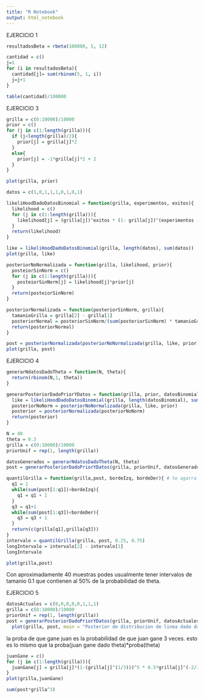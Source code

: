 ```yaml
---
title: "R Notebook"
output: html_notebook
---
```

EJERCICIO 1
```r
resultadosBeta = rbeta(100000, 5, 12)

cantidad = c()
j=1
for (i in resultadosBeta){
  cantidad[j]= sum(rbinom(5, 1, i))
  j=j+1
}

table(cantidad)/100000
```

EJERCICIO 3
```r
grilla = c(0:10000)/10000
prior = c()
for (j in c(1:length(grilla))){
  if (j<length(grilla)/2){
    prior[j] = grilla[j]*2
  }
  else{
    prior[j] = -1*grilla[j]*2 + 2
  }
}
```
```r
plot(grilla, prior)
```
```r
datos = c(1,0,1,1,1,0,1,0,1)
```
```r
likeliHoodDadoDatosBinomial = function(grilla, experimentos, exitos){
  likelihood = c()
  for (j in c(1:length(grilla))){
    likelihood[j] = (grilla[j])^exitos * (1- grilla[j])^(experimentos - exitos)
  }
  return(likelihood)
}
```
```r
like = likeliHoodDadoDatosBinomial(grilla, length(datos), sum(datos))
plot(grilla, like)
```
```r
posteriorNoNormalizada = function(grilla, likelihood, prior){
  posteiorSinNorm = c()
  for (j in c(1:length(grilla))){
    posteiorSinNorm[j] = likelihood[j]*prior[j]
  }
  return(posteiorSinNorm)
}

posteriorNormalizada = function(posteriorSinNorm, grilla){
  tamanioGrilla = grilla[2] - grilla[1]
  posteriorNormal = posteriorSinNorm/(sum(posteriorSinNorm) * tamanioGrilla)
  return(posteriorNormal)
}
```
```r
post = posteriorNormalizada(posteriorNoNormalizada(grilla, like, prior), grilla)
plot(grilla, post)

```

EJERCICIO 4
```r
generarNdatosDadoTheta = function(N, theta){
  return(rbinom(N,1, theta))
}
```
```r
generarPosteriorDadoPriorYDatos = function(grilla, prior, datosBinomial){
  like = likeliHoodDadoDatosBinomial(grilla, length(datosBinomial), sum(datosBinomial) )
  posteriorNoNorm = posteriorNoNormalizada(grilla, like, prior)
  posterior = posteriorNormalizada(posteriorNoNorm)
  return(posterior)
}
```

```r
N = 40
theta = 0.3
grilla = c(0:10000)/10000
priorUnif = rep(1, length(grilla))

datosGenerados = generarNdatosDadoTheta(N, theta)
post = generarPosteriorDadoPriorYDatos(grilla, priorUnif, datosGenerados)

quantilGrilla = function(grilla,post, bordeIzq, bordeDer){ # te agarra de p a (1-p)
  q1 = 1
  while(sum(post[1:q1])<bordeIzq){
    q1 = q1 + 1
  }
  q3 = q1+1
  while(sum(post[1:q3])<bordeDer){
    q3 = q3 + 1
  }
  return(c(grilla[q1],grilla[q3]))
}
intervalo = quantilGrilla(grilla, post, 0.25, 0.75)
longIntervalo = intervalo[2] - intervalo[1]
longIntervalo
```

```r
plot(grilla,post)
```

Con aproximadamente 40 muestras podes usualmente tener intervalos de tamanio 0.1 que contienen al 50% de la probabilidad de theta.

EJERCICIO 5
```r
datosActuales = c(0,0,0,0,0,1,1,1)
grilla = c(0:10000)/10000
priorUnif = rep(1, length(grilla))
post = generarPosteriorDadoPriorYDatos(grilla, priorUnif, datosActuales)
  plot(grilla, post, main = "Posterior de distribucion de linea dado datos")
```
la proba de que gane juan es la probabilidad de que juan gane 3 veces.
esto es lo mismo que la proba(juan gane dado theta)*proba(theta)
```r
juanGane = c()
for (j in c(1:length(grilla))){
  juanGane[j] = grilla[j]*(1-(grilla[j]^(1/3)))^5 * 0.5*grilla[j]^(-2/3)#(grilla[j])^3 * post[j]
}
plot(grilla,juanGane)
```
```r
sum(post*grilla^3)
```

